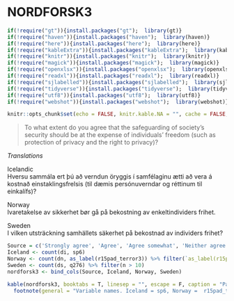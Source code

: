 # NORDFORSK3

```r
if(!require("gt")){install.packages("gt");  library(gt)}
if(!require("haven")){install.packages("haven");  library(haven)}
if(!require("here")){install.packages("here");  library(here)}
if(!require("kableExtra")){install.packages("kableExtra");  library(kableExtra)}
if(!require("knitr")){install.packages("knitr");  library(knitr)}
if(!require("magick")){install.packages("magick");  library(magick)}
if(!require("openxlsx")){install.packages("openxlsx");  library(openxlsx)}
if(!require("readxl")){install.packages("readxl");  library(readxl)}
if(!require("sjlabelled")){install.packages("sjlabelled");  library(sjlabelled)}
if(!require("tidyverse")){install.packages("tidyverse");  library(tidyverse)}
if(!require("utf8")){install.packages("utf8");  library(utf8)}
if(!require("webshot")){install.packages("webshot");  library(webshot)}

knitr::opts_chunk$set(echo = FALSE, knitr.kable.NA = "", cache = FALSE, message = FALSE )
```

> To what extent do you agree that the safeguarding of society's security should be at the expense of individuals' freedom (such
as protection of privacy and the right to privacy)?

*Translations*

Icelandic  
Hversu sammála ert þú að verndun öryggis í samfélaginu ætti að vera á kostnað einstaklingsfrelsis (til dæmis persónuverndar og réttinum til einkalífs)?

Norway  
Ivaretakelse av sikkerhet bør gå på bekostning av enkeltindividers frihet.

Sweden  
I vilken utsträckning samhällets säkerhet på bekostnad av individers frihet?

```r
Source = c('Strongly agree', 'Agree', 'Agree somewhat', 'Neither agree nor disagree', 'Disagree somewhat', 'Disagree', 'Strongly disagree', NA)
Iceland <- count(di, sp6)  
Norway <- count(dn, as_label(r15pad_terror3)) %>% filter(`as_label(r15pad_terror3)` != 'Ikke svart')
Sweden <- count(ds, q276) %>% filter(n > 10)
nordforsk3 <- bind_cols(Source, Iceland, Norway, Sweden)

kable(nordforsk3, booktabs = T, linesep = "", escape = F, caption = "Panel variable names and values",  col.names = linebreak(c("Source Questionnaire", "Iceland", 'n', "Norway", 'n', "Sweden", 'n'))) %>%
  footnote(general = "Variable names. Iceland = sp6, Norway =  r15pad_terror3, Sweden = q276")
```
